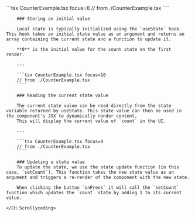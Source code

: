 
<Block>
    <CH.Scrollycoding>
        ```tsx CounterExample.tsx focus=6
        // from ./CounterExample.tsx
        ````

        ### Storing an initial value

        Local state is typically initialized using the `useState` hook. This hook takes an initial state value as an argument and returns an array containing the current state and a function to update it.

        **0** is the initial value for the count state on the first render.

        ---

        ```tsx CounterExample.tsx focus=10
        // from ./CounterExample.tsx
        ````

        ### Reading the current state value

        The current state value can be read directly from the state variable returned by useState. This state value can then be used in the component's JSX to dynamically render content.
        This will display the current value of `count` in the UI.

        ---

        ```tsx CounterExample.tsx focus=9
        // from ./CounterExample.tsx
        ````

        ### Updating a state value
        To update the state, we use the state update function (in this case, `setCount`). This function takes the new state value as an argument and triggers a re-render of the component with the new state.

        When clicking the button `onPress` it will call the `setCount` function which updates the `count` state by adding 1 to its current value.

    </CH.Scrollycoding>

</Block>
